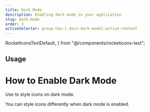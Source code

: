 ```yaml
---
title: Dark Mode
description: Enabling dark mode in your application
slug: dark-mode
order: 3
activeSelector: group-has-[.docs-dark-mode]:active-content
---
```


  RocketIconsTextDefault,
} from "@/components/rocketicons-text";

## Usage
# How to Enable Dark Mode

Use <RocketIconsText /> to style icons on dark mode.

You can style icons differently when dark mode is enabled.
